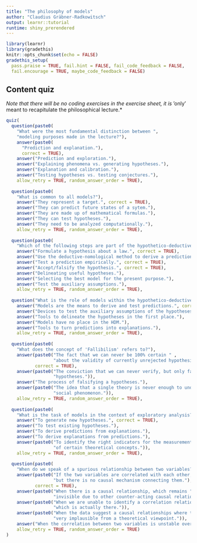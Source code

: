 ```yaml
---
title: "The philosophy of models"
author: "Claudius Gräbner-Radkowitsch"
output: learnr::tutorial
runtime: shiny_prerendered
---
```


```r
library(learnr)
library(gradethis)
knitr::opts_chunk$set(echo = FALSE)
gradethis_setup(
  pass.praise = TRUE, fail.hint = FALSE, fail_code_feedback = FALSE,
  fail.encourage = TRUE, maybe_code_feedback = FALSE)
```

## Content quiz

*Note that there will be no coding exercises in the exercise sheet, it is* *
*'only' meant to recapitulate the philosophical lecture.*

```r
quiz(
  question(paste0(
    "What were the most fundamental distinction between ",
    "modeling purposes made in the lecture?"), 
    answer(paste0(
      "Prediction and explanation."), 
      correct = TRUE),
    answer("Prediction and exploration."),
    answer("Explaining phenomena vs. generating hypotheses."),
    answer("Explanation and calibration."),
    answer("Testing hypotheses vs. testing conjectures."),
    allow_retry = TRUE, random_answer_order = TRUE),
  
  question(paste0(
    "What is common to all models?"), 
    answer("They represent a target.", correct = TRUE),
    answer("They can predict future states of a sytem."),
    answer("They are made up of mathematical formulas."),
    answer("They can test hypotheses."),
    answer("They need to be analyzed computationally."),
    allow_retry = TRUE, random_answer_order = TRUE),
  
  question(paste0(
    "Which of the following steps are part of the hypothetico-deductive method?"),
    answer("Formulate a hypothesis about a law.", correct = TRUE),
    answer("Use the deductive-nomological method to derive a prediction.", correct = TRUE),
    answer("Test a prediction empirically.", correct = TRUE),
    answer("Accept/falsify the hypothesis.", correct = TRUE),
    answer("Delineating useful hypotheses."),
    answer("Selecting the best model for the present purpose."),
    answer("Test the auxiliary assumptions."),
    allow_retry = TRUE, random_answer_order = TRUE),
  
  question("What is the role of models within the hypothetico-deductive method?",
    answer("Models are the means to derive and test predictions.", correct = TRUE),
    answer("Devices to test the auxiliary assumptions of the hypotheses."),
    answer("Tools to delineate the hypotheses in the first place."),
    answer("Models have no place in the HDM."),
    answer("Tools to turn predictions into explanations."),
    allow_retry = TRUE, random_answer_order = TRUE),
  
  question(paste0(
    "What does the concept of 'Fallibilism' refers to?"),
    answer(paste0("The fact that we can never be 100% certain " ,
                  "about the validity of currently unrejected hypothesis."), 
           correct = TRUE),
    answer(paste0("The conviction that we can never verify, but only falsify ",
                  "hypotheses.")),
    answer("The process of falsifying a hypotheses."),
    answer(paste0("The idea that a single theory is never enough to understand a ",
                  "social phenomenon.")),
    allow_retry = TRUE, random_answer_order = TRUE),
  
  question(paste0(
    "What is the task of models in the context of exploratory analysis?"),
    answer("To generate new hypotheses.", correct = TRUE),
    answer("To test existing hypotheses."),
    answer("To derive predictions from explanations."),
    answer("To derive explanations from predictions."),
    answer(paste0("To identify the right indicators for the measurement",
                  "of certain theoretical concepts.")),
    allow_retry = TRUE, random_answer_order = TRUE),
  
  question(paste0(
    "When do we speak of a spurious relationship between two variables?"),
    answer(paste0("If the two variables are correlated with each other, ",
                  "but there is no causal mechanism connecting them."), 
           correct = TRUE),
    answer(paste0("When there is a causal relationship, which remains ",
                  "invisible due to other counter-acting causal relationships.")),
    answer(paste0("When we are unable to identify a correlation relationship, ",
                  "which is actually there.")),
    answer(paste0("When the data suggest a causal relationships where this is ",
                  "very implausible from a theoretical viewpoint.")),
    answer("When the correlation between two variables is unstable over time."),
    allow_retry = TRUE, random_answer_order = TRUE)
)
```
